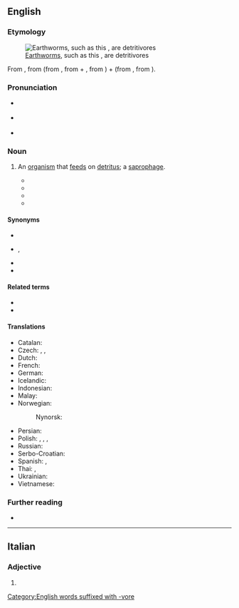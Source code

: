 {{also|détritivore}}

==English==
{{was wotd|2017|September|11}}

===Etymology===
[[File:Earthworm 01.jpg|thumb|[[earthworm|Earthworms]], such as this {{taxlink|Lumbricus terrestris|species|ver=170910}}, are detritivores]]

From {{der|en|de|Detritivore}}, from {{der|en|la|dētrītus||the act of [[rub#Verb|rubbing]] away}} (from {{m|la|dēterō||to rub away, to [[rub off]], to [[wear out]]}}, from {{m|la|dē-||[[away#Preposition|away]]; [[down#Preposition|down]]}} + {{m|la|terō||to rub; to [[wear away]], to wear out}}, from {{der|en|ine-pro|*terh₁-||to rub, to rub by [[twist#Verb|twisting]]; to twist, to [[turn#Verb|turn]]}}) + {{der|en|la|vorāre}} (from {{m|la|vorō||to [[devour]], to [[eat]] [[greedily]]; to [[swallow#Verb|swallow]] up}}, from {{der|en|ine-pro|*gʷerh₃-||to devour}}).

===Pronunciation===
* {{a|RP}} {{IPA|/dɛˈtɹaɪtɪvɔː/|/-ˈtɹɪ-/|lang=en}}
* {{a|GA}} {{IPA|/dəˈtɹaɪtəvɔɹ/|/-ˈtɹɪ-/|/-ɾə-/|lang=en}}
* {{hyphenation|de|tri|ti|vore|lang=en}}

===Noun===
{{en-noun}}

# {{lb|en|ecology}} An [[organism]] that [[feed#Verb|feeds]] on [[detritus]]; a [[saprophage]].
#* {{quote-book|author=J. P. La Fage|author2=W. L. Nutting|chapter=Nutrient Dynamics of Termites|editor=M. V. Brian|title=Production Ecology of Ants and Termites|series=International Biological Programme|seriesvolume=13|location=Cambridge; New York, N.Y.|publisher={{w|Cambridge University Press}}|year=1978|page=165|pageurl=https://books.google.com/books?id=4EA9AAAAIAAJ&pg=PA165|isbn=978-0-521-21519-0|passage=Termites are herbivores and '''detritivores''' variously involved in the comminution and decomposition of vegetable matter, through most of the warm temperate and tropical zones.}}
#* {{quote-book|author=Steven Y. Newell|chapter=Estimating Fungal Biomass and Productivity in Decomposing Litter|editors=George C. Carroll and Donald T. Wicklow|title=The Fungal Community: Its Organization and Role in the Ecosystem|series=Mycology|seriesvolume=9|edition=2nd|location=New York, N.Y.|publisher={{w|Marcel Dekker}}|year=1992|page=521|pageurl=https://books.google.com/books?id=ikJfKaz0lEEC&pg=PA521|isbn=978-0-8247-8605-2|passage=If one has sound data for microbial biomass dynamics in decaying litter, along with identities of the decomposer fungi, then one can make useful projections and hypotheses regarding nutrient flow, environmental controls on decay rates, and potential '''detritivore''' production founded upon basic knowledge of the properties of fungal species and their interactions with other microbes and animals{{nb...}}.}}
#* {{quote-book|author=S. J. Ormerod|chapter=Effects on Aquatic Ecosystems|editor=M[iroslav] Radojević and [[w:Roy M. Harrison|R[oy] M. Harrison]]|title=Atmospheric Acidity: Sources, Consequences and Abatement|series=Environmental Management Series|location=Barking, Essex|publisher=[[w:Elsevier|Elsevier Science]]|year=1992|page=382|pageurl=https://books.google.com/books?id=aU3i3TEk8nYC&pg=PA382|isbn=978-1-85166-777-2|passage=Fish are represented at several trophic levels in aquatic systems, from '''detritivore''' and herbivore to carnivore.}}
#* {{quote-book|author=Louis Legendre|authorlink=Louis Legendre (oceanographer)|chapter=Pelagic Marine Ecosystems and Biogeochemical Cycles|editors=André Monaco and Patrick Prouzet|title=Ecosystem Sustainability and and Global Change|series=Seas and Oceans|location=London|publisher=ISTE Ltd.; Hoboken, N.J.: {{w|John Wiley & Sons}}|year=2014|page=46|pageurl=https://books.google.com/books?id=qD2tBQAAQBAJ&pg=PA46|isbn=978-1-84821-703-4|passage=Others are '''detritivores''' (i.e. they feed off organic detritus), such as some pteropods.}}

====Synonyms====
* {{l|en|detritophage}}
* {{l|en|detritus eater}}, {{l|en|detritus feeder}}
* {{l|en|detrivore}}
* {{l|en|saprophage}}

====Related terms====
* {{l|en|detritivorous}}
* {{l|en|detritivory}}

====Translations====
{{trans-top|organism that feeds on detritus}}
* Catalan: {{t|ca|detritívor}}
* Czech: {{t+|cs|detritovor|m}}, {{t+|cs|detritofág|m}}, {{t+|cs|rozkladač|m}}
* Dutch: {{t|nl|detrivoor}}
* French: {{t+|fr|détritivore}}
* German: {{t|de|Detritivore}}
* Icelandic: {{t|is|grotætur}}
* Indonesian: {{t|id|detritivor}}
* Malay: {{t|ms|detritivor}}
* Norwegian: {{t|no|detrivore}}
*: Nynorsk: {{t|nn|detrivore}}
{{trans-mid}}
* Persian: {{t|fa|پوده‌خوار}}
* Polish: {{t|pl|detrytusożerca}}, {{t|pl|detritofag}}, {{t|pl|detrytofag}}, {{t|pl|detrytusofag}}
* Russian: {{t|ru|детритофа́ги}}
* Serbo-Croatian: {{t|sh|detritivor}}
* Spanish: {{t+|es|detritívoro|m}}, {{t+|es|detritívora|f}}
* Thai: {{t|th|ผู้บริโภคซากพืชซากสัตว์}}, {{t|th|ผู้บริโภคซากอินทรีย์}}
* Ukrainian: {{t|uk|детритофáги}}
* Vietnamese: {{t|vi|ăn mùn bã}}
{{trans-bottom}}

===Further reading===
* {{pedia}}

[[Category:English words suffixed with -vore]]

----

==Italian==

===Adjective===
{{head|it|adjective form}}

# {{feminine plural of|detritivoro|lang=it}}